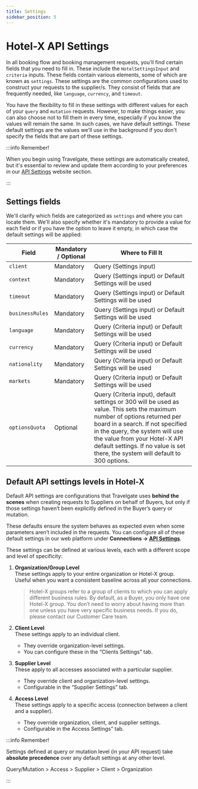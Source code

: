 ```yaml
---
title: Settings
sidebar_position: 5
---
```


# Hotel-X API Settings

In all booking flow and booking management requests, you'll find certain fields that you need to fill in. These include the `HotelSettingsInput` and `criteria` inputs. These fields contain various elements, some of which are known as `settings`. These settings are the common configurations used to construct your requests to the supplier/s. They consist of fields that are frequently needed, like `language`, `currency`, and `timeout`.

You have the flexibility to fill in these settings with different values for each of your `query` and `mutation` requests. However, to make things easier, you can also choose not to fill them in every time, especially if you know the values will remain the same. In such cases, we have default settings. These default settings are the values we'll use in the background if you don't specify the fields that are part of these settings.

:::info Remember!

When you begin using Travelgate, these settings are automatically created, but it's essential to review and update them according to your preferences in our [API Settings](/kb/platform/app-features/connections/api-settings) website section.

:::

## Settings fields

We'll clarify which fields are categorized as `settings` and where you can locate them. We'll also specify whether it's mandatory to provide a value for each field or if you have the option to leave it empty, in which case the default settings will be applied:

| Field                  | Mandatory / Optional | Where to Fill It                                        |
|------------------------|----------------------|---------------------------------------------------------|
| `client`               | Mandatory            | Query (Settings input)                                  |
| `context`              | Mandatory            | Query (Settings input) or Default Settings will be used |
| `timeout`              | Mandatory            | Query (Settings input) or Default Settings will be used |
| `businessRules`        | Mandatory            | Query (Settings input) or Default Settings will be used |
| `language`             | Mandatory            | Query (Criteria input) or Default Settings will be used |
| `currency`             | Mandatory            | Query (Criteria input) or Default Settings will be used |
| `nationality`          | Mandatory            | Query (Criteria input) or Default Settings will be used |
| `markets`              | Mandatory            | Query (Criteria input) or Default Settings will be used |
| `optionsQuota`         | Optional             | Query (Criteria input), default settings or 300 will be used as value. This sets the maximum number of options returned per board in a search. If not specified in the query, the system will use the value from your Hotel-X API default settings. If no value is set there, the system will default to 300 options. |


## Default API settings levels in Hotel-X

Default API settings are configurations that Travelgate uses **behind the scenes** when creating requests to Suppliers on behalf of Buyers, but only if those settings haven’t been explicitly defined in the Buyer’s query or mutation.

These defaults ensure the system behaves as expected even when some parameters aren’t included in the requests. You can configure all of these default settings in our web platform under **Connections → [API Settings](https://app.travelgate.com/connections/settings)**.

These settings can be defined at various levels, each with a different scope and level of specificity:

1. **Organization/Group Level**  
   These settings apply to your entire organization or Hotel-X group. Useful when you want a consistent baseline across all your connections.

   > Hotel-X groups refer to a group of clients to which you can apply different business rules. By default, as a Buyer, you only have one Hotel-X group. You don’t need to worry about having more than one unless you have very specific business needs. If you do, please contact our Customer Care team.


2. **Client Level**  
   These settings apply to an individual client.  
   - They override organization-level settings.
   - You can configure these in the “Clients Settings” tab.

3. **Supplier Level**  
   These apply to all accesses associated with a particular supplier.  
   - They override client and organization-level settings.
   - Configurable in the “Supplier Settings” tab.

4. **Access Level**  
   These settings apply to a specific access (connection between a client and a supplier).  
   - They override organization, client, and supplier settings.
   - Configurable in the Access Settings” tab.

:::info Remember!

Settings defined at query or mutation level (in your API request) take **absolute precedence** over any default settings at any other level.

Query/Mutation > Access > Supplier > Client > Organization

:::
